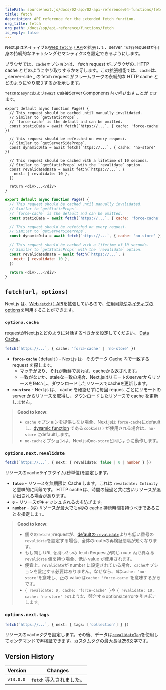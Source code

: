 ```yaml
---
filePath: source/next.js/docs/02-app/02-api-reference/04-functions/fetch.mdx
title: fetch
description: API reference for the extended fetch function.
org_title: fetch
org_path: /docs/app/api-reference/functions/fetch
is_empty: false
---
```


Next.jsはネイティブの[Web `fetch()` API](https://developer.mozilla.org/docs/Web/API/Fetch_API)を拡張して、server上の各requestが自身の持続的なキャッシングセマンティクスを設定できるようにします。

ブラウザでは、`cache`オプションは、 fetch request が_ブラウザの_ HTTP cache とどのようにやり取りするかを示します。この拡張機能では、`cache`は、_ server-side _ の fetch request がフレームワークの永続的な HTTP cache とどのようにやり取りするかを示します。

`fetch`を`async`および`await`で直接Server Components内で呼び出すことができます。

```tsx:app/page.tsx
export default async function Page() {
  // This request should be cached until manually invalidated.
  // Similar to `getStaticProps`.
  // `force-cache` is the default and can be omitted.
  const staticData = await fetch(`https://...`, { cache: 'force-cache' })

  // This request should be refetched on every request.
  // Similar to `getServerSideProps`.
  const dynamicData = await fetch(`https://...`, { cache: 'no-store' })

  // This request should be cached with a lifetime of 10 seconds.
  // Similar to `getStaticProps` with the `revalidate` option.
  const revalidatedData = await fetch(`https://...`, {
    next: { revalidate: 10 },
  })

  return <div>...</div>
}
```

```jsx:app/page.js
export default async function Page() {
  // This request should be cached until manually invalidated.
  // Similar to `getStaticProps`.
  // `force-cache` is the default and can be omitted.
  const staticData = await fetch(`https://...`, { cache: 'force-cache' })

  // This request should be refetched on every request.
  // Similar to `getServerSideProps`.
  const dynamicData = await fetch(`https://...`, { cache: 'no-store' })

  // This request should be cached with a lifetime of 10 seconds.
  // Similar to `getStaticProps` with the `revalidate` option.
  const revalidatedData = await fetch(`https://...`, {
    next: { revalidate: 10 },
  })

  return <div>...</div>
}
```

## `fetch(url, options)`

 Next.js は、[Web `fetch()` API](https://developer.mozilla.org/docs/Web/API/Fetch_API)を拡張しているので、[使用可能なネイティブの options](https://developer.mozilla.org/docs/Web/API/fetch#parameters)を利用することができます。

### `options.cache`

requestがNext.jsとどのように対話するべきかを設定してください。 [Data Cache](/ja/javascript/next.js/v14/02-app/01-building-your-application/04-caching#data-cache)。

```ts
fetch(`https://...`, { cache: 'force-cache' | 'no-store' })
```

- **`force-cache`** ( default ) - Next.js は、そのデータ Cache 内で一致する request を探します。
  - マッチがあり、それが新鮮であれば、cacheから返されます。
  - 一致がないか、staleな一致の場合、Next.jsはリモートのserverからリソースをfetchし、ダウンロードしたリソースでcacheを更新します。
- **`no-store`** - Next.js は、 cache を確認せずに毎回 request ごとにリモートの server からリソースを取得し、ダウンロードしたリソースで cache を更新しません。

> **Good to know**:
>
> - `cache` オプションを提供しない場合、Next.jsは `force-cache`にdefaultし、[dynamic function](/ja/javascript/next.js/v14/02-app/01-building-your-application/03-rendering/01-server-components#server-rendering-strategies#dynamic-functions) である `cookies()` が使用される場合は、`no-store` にdefaultします。
> - `no-cache`オプションは、Next.jsの`no-store`と同じように動作します。

### `options.next.revalidate`

```ts
fetch(`https://...`, { next: { revalidate: false | 0 | number } })
```

リソースのcacheライフタイム(秒単位)を設定します。

- **`false`** - リソースを無期限に Cache します。これは `revalidate: Infinity` と意味的に同等です。 HTTP cache は、時間の経過と共に古いリソースが追い出される場合があります。
- **`0`** - リソースがキャッシュされるのを防ぎます。
- **`number`** - (秒) リソースが最大でも`n`秒の cache 持続時間を持つべきであることを指定します。

> **Good to know**:
>
> - 個々の`fetch()`requestが、[defaultの `revalidate`](/ja/javascript/next.js/v14/02-app/02-api-reference/02-file-conventions/route-segment-config#revalidate)よりも低い番号の`revalidate`を設定する場合、全体のrouteの再検証間隔が短くなります。
> - もし同じ URL を持つ2つの fetch Requestが同じ route 内で異なる `revalidate` 値を持つ場合、低い value が使用されます。
> - 便宜上、`revalidate`が number に設定されている場合、`cache`オプションを設定する必要はありません。なぜなら、`0`は`cache: 'no-store'`を意味し、正の value は`cache: 'force-cache'`を意味するからです。
> - `{ revalidate: 0, cache: 'force-cache' }`や `{ revalidate: 10, cache: 'no-store' }`のような、競合するoptionsはerrorを引き起こします。

### `options.next.tags`

```ts
fetch(`https://...`, { next: { tags: ['collection'] } })
```

リソースのcacheタグを設定します。その後、データは[`revalidateTag`](https://nextjs.org/docs/app/api-reference/functions/revalidateTag)を使用してオンデマンドで再検証できます。カスタムタグの最大長は256文字です。

## Version History

| Version | Changes |
| --------- | ------------------- |
| `v13.0.0` | `fetch` 導入されました。|
